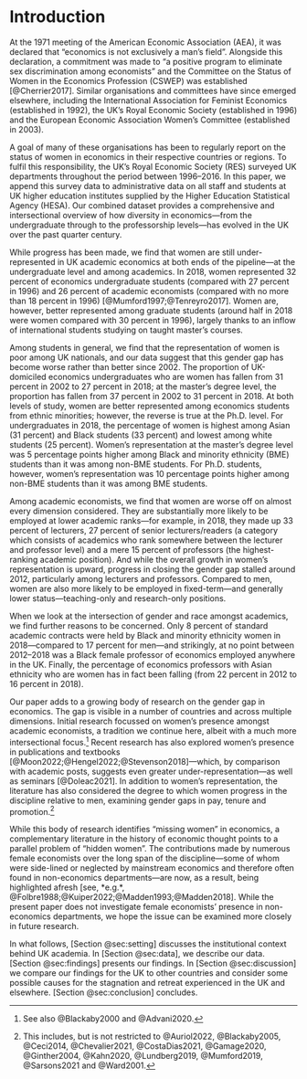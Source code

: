 # Introduction {#sec:introduction}

At the 1971 meeting of the American Economic Association (AEA), it was declared that "economics is not exclusively a man's field". Alongside this declaration, a commitment was made to "a positive program to eliminate sex discrimination among economists" and the Committee on the Status of Women in the Economics Profession (CSWEP) was established [@Cherrier2017]. Similar organisations and committees have since emerged elsewhere, including the International Association for Feminist Economics (established in 1992), the UK's Royal Economic Society (established in 1996) and the European Economic Association Women's Committee (established in 2003).

A goal of many of these organisations has been to regularly report on the status of women in economics in their respective countries or regions. To fulfil this responsibility, the UK's Royal Economic Society (RES) surveyed UK departments throughout the period between 1996--2016. In this paper, we append this survey data to administrative data on all staff and students at UK higher education institutes supplied by the Higher Education Statistical Agency (HESA). Our combined dataset provides a comprehensive and intersectional overview of how diversity in economics---from the undergraduate through to the professorship levels---has evolved in the UK over the past quarter century.

While progress has been made, we find that women are still under-represented in UK academic economics at both ends of the pipeline---at the undergraduate level and among academics. In 2018, women represented 32 percent of economics undergraduate students (compared with 27 percent in 1996) and 26 percent of academic economists (compared with no more than 18 percent in 1996) [@Mumford1997;@Tenreyro2017]. Women are, however, better represented among graduate students (around half in 2018 were women compared with 30 percent in 1996), largely thanks to an inflow of international students studying on taught master's courses.

Among students in general, we find that the representation of women is poor among UK nationals, and our data suggest that this gender gap has become worse rather than better since 2002. The proportion of UK-domiciled economics undergraduates who are women has fallen from 31 percent in 2002 to 27 percent in 2018; at the master's degree level, the proportion has fallen from 37 percent in 2002 to 31 percent in 2018. At both levels of study, women are better represented among economics students from ethnic minorities; however, the reverse is true at the Ph.D. level. For undergraduates in 2018, the percentage of women is highest among Asian (31 percent) and Black students (33 percent) and lowest among white students (25 percent). Women's representation at the master's degree level was 5 percentage points higher among Black and minority ethnicity (BME) students than it was among non-BME students. For Ph.D. students, however, women's representation was 10 percentage points higher among non-BME students than it was among BME students.

Among academic economists, we find that women are worse off on almost every dimension considered. They are substantially more likely to be employed at lower academic ranks---for example, in 2018, they made up 33 percent of lecturers, 27 percent of senior lecturers/readers (a category which consists of academics who rank somewhere between the lecturer and professor level) and a mere 15 percent of professors (the highest-ranking academic position). And while the overall growth in women's representation is upward, progress in closing the gender gap stalled around 2012, particularly among lecturers and professors. Compared to men, women are also more likely to be employed in fixed-term---and generally lower status---teaching-only and research-only positions.

When we look at the intersection of gender and race amongst academics, we find further reasons to be concerned. Only 8 percent of standard academic contracts were held by Black and minority ethnicity women in 2018---compared to 17 percent for men---and strikingly, at no point between 2012--2018 was a Black female professor of economics employed anywhere in the UK. Finally, the percentage of economics professors with Asian ethnicity who are women has in fact been falling (from 22 percent in 2012 to 16 percent in 2018).

Our paper adds to a growing body of research on the gender gap in economics. The gap is visible in a number of countries and across multiple dimensions. Initial research focussed on women's presence amongst academic economists, a tradition we continue here, albeit with a much more intersectional focus.^[See also @Blackaby2000 and @Advani2020.] Recent research has also explored women's presence in publications and textbooks [@Moon2022;@Hengel2022;@Stevenson2018]---which, by comparison with academic posts, suggests even greater under-representation---as well as seminars [@Doleac2021]. In addition to women's representation, the literature has also considered the degree to which women progress in the discipline relative to men, examining gender gaps in pay, tenure and promotion.^[This includes, but is not restricted to @Auriol2022, @Blackaby2005, @Ceci2014, @Chevalier2021, @CostaDias2021, @Gamage2020, @Ginther2004, @Kahn2020, @Lundberg2019, @Mumford2019, @Sarsons2021 and @Ward2001.]

While this body of research identifies "missing women" in economics, a complementary literature in the history of economic thought points to a parallel problem of "hidden women". The contributions made by numerous female economists over the long span of the discipline---some of whom were side-lined or neglected by mainstream economics and therefore often found in non-economics departments---are now, as a result, being highlighted afresh [see, *e.g.*, @Folbre1988;@Kuiper2022;@Madden1993;@Madden2018]. While the present paper does not investigate female economists' presence in non-economics departments, we hope the issue can be examined more closely in future research.

In what follows, [Section @sec:setting] discusses the institutional context behind UK academia. In [Section @sec:data], we describe our data. [Section @sec:findings] presents our findings. In [Section @sec:discussion] we compare our findings for the UK to other countries and consider some possible causes for the stagnation and retreat experienced in the UK and elsewhere. [Section @sec:conclusion] concludes.
